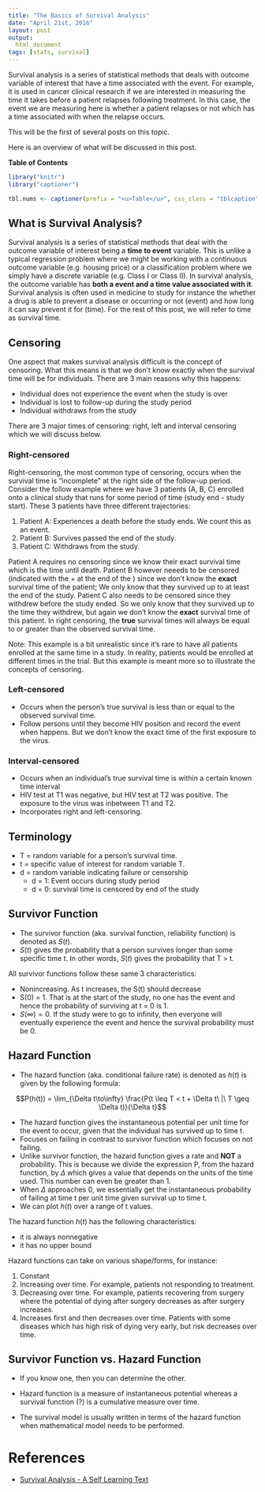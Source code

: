 ```yaml
---
title: "The Basics of Survival Analysis"
date: "April 21st, 2016"
layout: post
output:
  html_document
tags: [stats, survival]
---
```


Survival analysis is a series of statistical methods that deals with outcome variable of interest that have a time associated with the event. For example, it is used in cancer clinical research if we are interested in measuring the time it takes before a patient relapses following treatment. In this case, the event we are measuring here is whether a patient relapses or not which has a time associated with when the relapse occurs. 

This will be the first of several posts on this topic. 

Here is an overview of what will be discussed in this post.

**Table of Contents**

<ul data-toc="body" data-toc-headings="h2,h3"></ul>

```r
library("knitr")
library("captioner")

tbl.nums <- captioner(prefix = "<u>Table</u>", css_class = "tblcaption")
```

## What is Survival Analysis?

Survival analysis is a series of statistical methods that deal with the outcome variable of interest being a **time to event** variable. This is unlike a typical regression problem where we might be working with a continuous outcome variable (e.g. housing price) or a classification problem where we simply have a discrete variable (e.g. Class I or Class II). In survival analysis, the outcome variable has **both a event and a time value associated with it**. Survival analysis is often used in medicine to study for instance the whether a drug is able to prevent a disease or occurring or not (event) and how long it can say prevent it for (time). For the rest of this post, we will refer to time as survival time.

## Censoring

One aspect that makes survival analysis difficult is the concept of censoring. What this means is that we don't know exactly when the survival time will be for individuals. There are 3 main reasons why this happens:

* Individual does not experience the event when the study is over
* Individual is lost to follow-up during the study period
* Individual withdraws from the study

There are 3 major times of censoring: right, left and interval censoring which we will discuss below.

### Right-censored

Right-censoring, the most common type of censoring, occurs when the survival time is "incomplete" at the right side of the follow-up period. Consider the follow example where we have 3 patients (A, B, C) enrolled onto a clinical study that runs for some period of time (study end - study start). These 3 patients have three different trajectories:

1. Patient A: Experiences a death before the study ends. We count this as an event.
1. Patient B: Survives passed the end of the study.
1. Patient C: Withdraws from the study.

Patient A requires no censoring since we know their exact survival time which is the time until death. Patient B however neeeds to be censored (indicated with the + at the end of the ) since we don't know the **exact** survival time of the patient; We only know that they survived up to at least the end of the study. Patient C also needs to be censored since they withdrew before the study ended. So we only know that they survived up to the time they withdrew, but again we don't know the **exact** survival time of this patient. In right censoring, the **true** survival times will always be equal to or greater than the observed survival time. 

Note: This example is a bit unrealistic since it's rare to have all patients enrolled at the same time in a study. In reality, patients would be enrolled at different times in the trial. But this example is meant more so to illustrate the concepts of censoring.

### Left-censored

* Occurs when the person's true survival is less than or equal to the observed survival time.
* Follow persons until they become HIV position and record the event when happens. But we don't know the exact time of the first exposure to the virus.

### Interval-censored

* Occurs when an individual's true survival time is within a certain known time interval
* HIV test at T1 was negative, but HIV test at T2 was positive. The exposure to the virus was inbetween T1 and T2.
* Incorporates right and left-censoring.

## Terminology

* T = random variable for a person's survival time.
* t = specific value of interest for random variable T.
* d = random variable indicating failure or censorship
    + d = 1: Event occurs during study period
    + d = 0: survival time is censored by end of the study

## Survivor Function

* The survivor function (aka. survival function, reliability function) is denoted as <span class="inlinecode">$S(t)$</span>.
* <span class="inlinecode">$S(t)$</span> gives the probability that a person survives longer than some specific time t. In other words, <span class="inlinecode">$S(t)$</span> gives the probability that T > t.

All survivor functions follow these same 3 characteristics:

* Nonincreasing. As t increases, the S(t) should decrease
* S(0) = 1. That is at the start of the study, no one has the event and hence the probability of surviving at t = 0 is 1. 
* <span class="inlinecode">$S(\infty) = 0$</span>. If the study were to go to infinity, then everyone will eventually experience the event and hence the survival probability must be 0.

## Hazard Function

* The hazard function (aka. conditional failure rate) is denoted as <span class="inlinecode">$h(t)$</span> is given by the following formula:

<div>
$$P(h(t)) = \lim_{\Delta t\to\infty} \frac{P(t \leq T < t + \Delta t\ |\ T \geq \Delta t)}{\Delta t}$$
</div>

* The hazard function gives the instantaneous potential per unit time for the event to occur, given that the individual has survived up to time t. 
* Focuses on failing in contrast to survivor function which focuses on not failing.
* Unlike survivor function, the hazard function gives a rate and **NOT** a probability. This is because we divide the expression P, from the hazard function, by <span class="inlinecode">$\Delta$</span> which gives a value that depends on the units of the time used. This number can even be greater than 1.
* When <span class="inlinecode">$\Delta$</span> approaches 0, we essentially get the instantaneous probability of failing at time t per unit time given survival up to time t. 
* We can plot <span class="inlinecode">$h(t)$</span> over a range of t values. 

The hazard function <span class="inlinecode">$h(t)$</span> has the following characteristics:

* it is always nonnegative
* it has no upper bound

Hazard functions can take on various shape/forms, for instance:

1. Constant
1. Increasing over time. For example, patients not responding to treatment.
1. Decreasing over time. For example, patients recovering from surgery where the potential of dying after surgery decreases as after surgery increases.
1. Increases first and then decreases over time. Patients with some diseases which has high risk of dying very early, but risk decreases over time. 

## Survivor Function vs. Hazard Function

* If you know one, then you can determine the other.

* Hazard function is a measure of instantaneous potential whereas a survival function (?) is a cumulative measure over time.
* The survival model is usually written in terms of the hazard function when mathematical model needs to be performed.

# References

* [Survival Analysis - A Self Learning Text](http://www.amazon.ca/Survival-Analysis-Statistics-Biology-Health-ebook/dp/B00DGEF822?ie=UTF8&qid=&ref_=tmm_kin_swatch_0&sr=)
